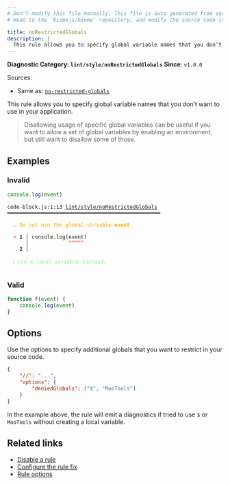 ```yaml
---
# Don't modify this file manually. This file is auto generated from source, and you will lose your changes next time the website is built.
# Head to the `biomejs/biome` repository, and modify the source code in there.

title: noRestrictedGlobals
description: |
  This rule allows you to specify global variable names that you don’t want to use in your application.
---
```


**Diagnostic Category: `lint/style/noRestrictedGlobals`**
<Tabs>
<TabItem label="JavaScript (and super languages)" icon="seti:javascript">
**Since**: `v1.0.0`

Sources: 
- Same as: <a href="https://eslint.org/docs/latest/rules/no-restricted-globals" target="_blank"><code>no-restricted-globals</code></a>

This rule allows you to specify global variable names that you don’t want to use in your application.

>Disallowing usage of specific global variables can be useful if you want to allow a set of
global variables by enabling an environment, but still want to disallow some of those.


## Examples

### Invalid

```js
console.log(event)
```

<pre class="language-text"><code class="language-text">code-block.js:1:13 <a href="https://biomejs.dev/linter/rules/no-restricted-globals">lint/style/noRestrictedGlobals</a> ━━━━━━━━━━━━━━━━━━━━━━━━━━━━━━━━━━━━━━━━━━━━━━━━━━<br /><br />  <strong><span style="color: Orange;">⚠</span></strong> <span style="color: Orange;">Do not use the global variable </span><span style="color: Orange;"><strong>event</strong></span><span style="color: Orange;">.</span><br />  <br />  <strong><span style="color: Tomato;">&gt;</span></strong> <strong>1 │ </strong>console.log(event)<br />   <strong>   │ </strong>            <strong><span style="color: Tomato;">^</span></strong><strong><span style="color: Tomato;">^</span></strong><strong><span style="color: Tomato;">^</span></strong><strong><span style="color: Tomato;">^</span></strong><strong><span style="color: Tomato;">^</span></strong><br />    <strong>2 │ </strong><br />  <br />  <strong><span style="color: lightgreen;">ℹ</span></strong> <span style="color: lightgreen;">Use a local variable instead.</span><br />  <br /></code></pre>

### Valid

```js
function f(event) {
    console.log(event)
}
```

## Options

Use the options to specify additional globals that you want to restrict in your
source code.

```json
{
    "//": "...",
    "options": {
        "deniedGlobals": ["$", "MooTools"]
    }
}
```

In the example above, the rule will emit a diagnostics if tried to use `$` or `MooTools` without
creating a local variable.

## Related links

- [Disable a rule](/linter/#disable-a-lint-rule)
- [Configure the rule fix](/linter#configure-the-rule-fix)
- [Rule options](/linter/#rule-options)

</TabItem>
</Tabs>


